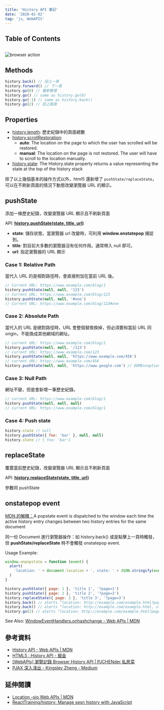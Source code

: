 ```yaml
---
title: 'History API 筆記'
date: '2020-01-02'
tag: 'js, WebAPIS'
---
```


## Table of Contents

```toc
```

![browser action](../images/history-api/001.png)

## Methods

```js
history.back() // 回上一頁
history.forward() // 下一頁
history.go(0) // 重新整理
history.go() // same as history.go(0)
history.go(-1) // same as history.back()
history.go(2) // 回上兩頁
```

## Properties

- [history.length](https://developer.mozilla.org/en-US/docs/Web/API/History/length): 歷史紀錄中的頁面總數
- [history.scrollRestoration](https://developer.mozilla.org/en-US/docs/Web/API/History/scrollRestoration):
  - **auto**: The location on the page to which the user has scrolled will be restored.
  - **manual**: The location on the page is not restored. The user will have to scroll to the location manually.
- [history.state](https://developer.mozilla.org/en-US/docs/Web/API/History/state): The History.state property returns a value representing the state at the top of the history stack

除了以上幾個基本的操作方式以外，html5 還新增了 `pushState/replaceState`，可以在不刷新頁面的情況下動態改變瀏覽器 URL 的顯示。

## pushState

添加一條歷史紀錄，改變瀏覽器 URL 顯示且不刷新頁面

API: **[history.pushState(state, title, url)](https://developer.mozilla.org/en-US/docs/Web/API/History/pushState)**

- **state**: 儲存狀態，當瀏覽器 url 改變時，可利用 **window.onstatepop** 捕捉到。
- **title**: 對目前大多數的瀏覽器沒有任何作用。通常帶入 null 即可。
- **url**: 指定瀏覽器的 URL 顯示

### Case 1: Relative Path

當代入 URL 的是相對路徑時，會直接附加在當前 URL 後。

```js
// Current URL: https://www.example.com/blog/1
history.pushState(null, null, '123')
// Current URL: https://www.example.com/blog/123
history.pushState(null, null, '#one')
// Current URL: https://www.example.com/blog/123#one
```

### Case 2: Absolute Path

當代入的 URL 是絕對路徑時，URL 會整個替換換掉，但必須要和當前 URL 同 origin，不能換成其他網域的網址。

```js
// current URL: https://www.example.com/blog/1
history.pushState(null, null, '/123')
// current URL: https://www.example.com/123
history.pushState(null, null, 'https://www.example.com/456')
// current URL: https://www.example.com/456
history.pushState(null, null, 'https://www.google.com') // DOMException
```

### Case 3: Null Path

網址不變，但是會新增一筆歷史紀錄。

```js
// current URL: https://www.example.com/blog/1
history.pushState(null, null, null)
// current URL: https://www.example.com/blog/1
```

### Case 4: Push state

```js
history.state // null
history.pushState({ foo: 'bar' }, null, null)
history.state // { foo: 'bar'}
```

## replaceState

覆蓋當前歷史紀錄，改變瀏覽器 URL 顯示且不刷新頁面

API: **[history.replaceState(state, title, url)](https://developer.mozilla.org/en-US/docs/Web/API/History/replaceState)**

參數同 pushState

## onstatepop event

[MDN 的解釋：](https://developer.mozilla.org/en-US/docs/Web/API/WindowEventHandlers/onpopstate)A popstate event is dispatched to the window each time the active history entry changes between two history entries for the same document

同一份 Document 進行瀏覽器操作：如 history.back() 或是點擊上一頁時觸發，但 **pushState/replaceState** 時不會觸發 onstatepop event.

Usage Example:

```js
window.onpopstate = function (event) {
  alert(
    'location: ' + document.location + ', state: ' + JSON.stringify(event.state)
  )
}

history.pushState({ page: 1 }, 'title 1', '?page=1')
history.pushState({ page: 2 }, 'title 2', '?page=2')
history.replaceState({ page: 3 }, 'title 3', '?page=3')
history.back() // alerts "location: http://example.com/example.html?page=1, state: {"page":1}"
history.back() // alerts "location: http://example.com/example.html, state: null
history.go(2) // alerts "location: http://example.com/example.html?page=3, state: {"page":3}
```

See Also: [WindowEventHandlers.onhashchange - Web APIs | MDN](https://developer.mozilla.org/en-US/docs/Web/API/WindowEventHandlers/onhashchange)

## 參考資料

- [History API - Web APIs | MDN](https://developer.mozilla.org/en-US/docs/Web/API/History_API)
- [HTML5 : History API - 掘金](https://juejin.im/post/5aebc4a26fb9a07acc11924d)
- [[WebAPIs] 瀏覽記錄 Browser History API | PJCHENder 私房菜](https://pjchender.github.io/2018/08/01/webapis-%E7%80%8F%E8%A6%BD%E8%A8%98%E9%8C%84-browser-history-api/)
- [PJAX 深入淺出 - Kingsley Zheng - Medium](https://medium.com/@kingsleyzheng/pjax-%E6%B7%B1%E5%85%A5%E6%B7%BA%E5%87%BA-ad051295b2a6)

## 延伸閱讀

- [Location -sio Web APIs | MDN](https://developer.mozilla.org/en-US/docs/Web/API/Location)
- [ReactTraining/history: Manage sesn history with JavaScript](https://github.com/ReactTraining/history)
